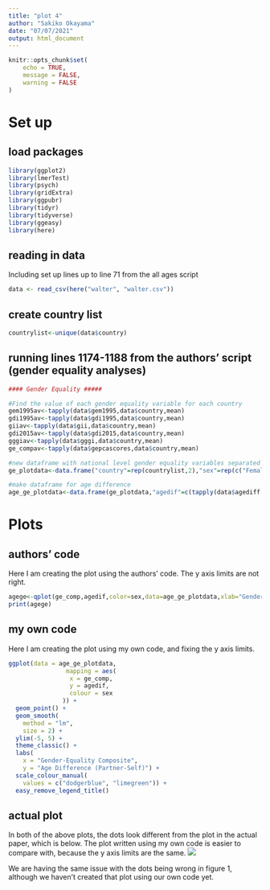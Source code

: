 ---
title: "plot 4"
author: "Sakiko Okayama"
date: "07/07/2021"
output: html_document
---

```{r setup, include=FALSE}
knitr::opts_chunk$set(
	echo = TRUE,
	message = FALSE,
	warning = FALSE
)
```


# Set up 

## load packages 
```{r}
library(ggplot2)
library(lmerTest)
library(psych)
library(gridExtra)
library(ggpubr)
library(tidyr)
library(tidyverse)
library(ggeasy)
library(here)
```

## reading in data 
Including set up lines up to line 71 from the all ages script 
```{r}
data <- read_csv(here("walter", "walter.csv"))
```

## create country list
```{r}
countrylist<-unique(data$country)
```

## running lines 1174-1188 from the authors' script (gender equality analyses)
```{r}
#### Gender Equality #####

#Find the value of each gender equality variable for each country
gem1995av<-tapply(data$gem1995,data$country,mean)
gdi1995av<-tapply(data$gdi1995,data$country,mean)
giiav<-tapply(data$gii,data$country,mean)
gdi2015av<-tapply(data$gdi2015,data$country,mean)
gggiav<-tapply(data$gggi,data$country,mean)
ge_compav<-tapply(data$gepcascores,data$country,mean)

#new dataframe with national level gender equality variables separated by sex
ge_plotdata<-data.frame("country"=rep(countrylist,2),"sex"=rep(c("Female","Male"),each=45),"gem1995"=rep(gem1995av,2),"gdi1995"=rep(gdi1995av,2),"gii"=rep(giiav,2),"gdi2015"=rep(gdi2015av,2),"gggi"=rep(gggiav,2),"ge_comp"=rep(ge_compav,2))

#make dataframe for age difference
age_ge_plotdata<-data.frame(ge_plotdata,"agedif"=c(tapply(data$agediff[data$sex==0],data$country[data$sex==0],function(x) mean(x,na.rm=T)),tapply(data$agediff[data$sex==1],data$country[data$sex==1],function(x) mean(x,na.rm=T))))
```

# Plots 

## authors' code 
Here I am creating the plot using the authors' code. The y axis limits are not right. 
```{r}
agege<-qplot(ge_comp,agedif,color=sex,data=age_ge_plotdata,xlab="Gender Equality Composite",ylab="Age Difference (Partner-Self)",size=I(2))+geom_smooth(method="lm",se=TRUE,size=2)+theme_classic(base_size=20)+scale_color_manual(name="Sex",values=c("dodgerblue","limegreen"))
print(agege)
```

## my own code 

Here I am creating the plot using my own code, and fixing the y axis limits. 

```{r}
ggplot(data = age_ge_plotdata, 
                mapping = aes(
                 x = ge_comp, 
                 y = agedif, 
                 colour = sex
               )) + 
  geom_point() + 
  geom_smooth(
    method = "lm", 
    size = 2) + 
  ylim(-5, 5) + 
  theme_classic() +
  labs(
    x = "Gender-Equality Composite", 
    y = "Age Difference (Partner-Self)") + 
  scale_colour_manual(
    values = c("dodgerblue", "limegreen")) + 
  easy_remove_legend_title()
```

## actual plot

In both of the above plots, the dots look different from the plot in the actual paper, which is below. The plot written using my own code is easier to compare with, because the y axis limits are the same. ![](https://i.imgur.com/7U3FpmC.png)

We are having the same issue with the dots being wrong in figure 1, although we haven't created that plot using our own code yet. 